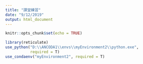 ```yaml
---
title: "課堂練習"
date: "9/12/2019"
output: html_document
---
```


```r
knitr::opts_chunk$set(echo = TRUE)

library(reticulate)
use_python("D:\\ANCODA1\\envs\\myEnvironment2\\python.exe",
           required = T)
use_condaenv("myEnvironment2", required = T)
```

